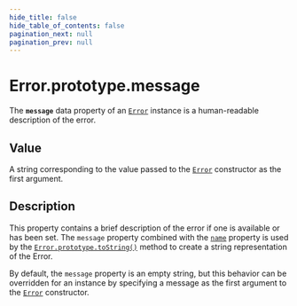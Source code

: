 ```yaml
---
hide_title: false
hide_table_of_contents: false
pagination_next: null
pagination_prev: null
---
```

# Error.prototype.message

The **`message`** data property of an [`Error`](../Error.mdx) instance is a human-readable description of the error.

## Value

A string corresponding to the value passed to the [`Error`](../Error.mdx) constructor as the first argument.

## Description

This property contains a brief description of the error if one is available or has been set. The `message` property combined with the [`name`](./name.mdx) property is used by the [`Error.prototype.toString()`](./toString.mdx) method to create a string representation of the Error.

By default, the `message` property is an empty string, but this behavior can be overridden for an instance by specifying a message as the first argument to the [`Error`](../Error.mdx) constructor.

